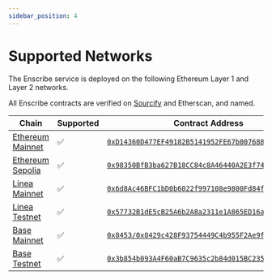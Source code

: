 ```yaml
---
sidebar_position: 4
---
```


# Supported Networks

The Enscribe service is deployed on the following Ethereum Layer 1 and Layer 2 networks.

All Enscribe contracts are verified on [Sourcify](https://sourcify.dev) and Etherscan, and named.

| Chain                                                                                              | Supported     | Contract Address                                                                                                                    | ENS Primary Name                                                                        |
|----------------------------------------------------------------------------------------------------|---------------|-------------------------------------------------------------------------------------------------------------------------------------|-----------------------------------------------------------------------------------------|
| [Ethereum Mainnet](https://repo.sourcify.dev/1/0xD14360D477EF49182B5141952FE67b007688725A)         | ✅            | [`0xD14360D477EF49182B5141952FE67b007688725A`](https://etherscan.io/address/0xD14360D477EF49182B5141952FE67b007688725A)             | [v0.app.enscribe.eth](https://app.ens.domains/v0.app.enscribe.eth)                       |
| [Ethereum Sepolia](https://repo.sourcify.dev/11155111/0x98350BfB3ba627B18CC84c8A46440A2E3f74d6a7)  | ✅            | [`0x98350BfB3ba627B18CC84c8A46440A2E3f74d6a7`](https://sepolia.etherscan.io/address/0x98350BfB3ba627B18CC84c8A46440A2E3f74d6a7)     | [v0.enscribe.named.eth](https://sepolia.app.ens.domains/v0.enscribe.named.eth)           |
| [Linea Mainnet](https://repo.sourcify.dev/59144/0x6d8Ac46BFC1bD0b6022f997108e9800Fd84fdD44)        | ✅            | [`0x6d8Ac46BFC1bD0b6022f997108e9800Fd84fdD44`](https://lineascan.build/address/0x6d8Ac46BFC1bD0b6022f997108e9800Fd84fdD44)          | [v0.app.enscribe.linea.eth](https://names.linea.build/v0.app.enscribe.linea.eth)         |
| [Linea Testnet](https://repo.sourcify.dev/59141/0x57732B1dE5cB25A6b2A8a2311e1A865ED16a484E)        | ✅            | [`0x57732B1dE5cB25A6b2A8a2311e1A865ED16a484E`](https://sepolia.lineascan.build/address/0x57732B1dE5cB25A6b2A8a2311e1A865ED16a484E)  | v0.app.enscribe.linea-sepolia.etherscan                                                  |
| [Base Mainnet](https://repo.sourcify.dev/8453/0x8429c428F93754449C4b955F2Ae9fde17eF4e95a)          | ✅            | [`0x8453/0x8429c428F93754449C4b955F2Ae9fde17eF4e95a`](https://basescan.org/address/0x8429c428F93754449C4b955F2Ae9fde17eF4e95a)      | [v0.app.enscribe.base.eth](https://app.ens.domains/v0.app.enscribe.base.eth)             |
| [Base Testnet](https://repo.sourcify.dev/84532/0x3b854b093A4F60aB7C9635c2b84d015BC2359B2a)         | ✅            | [`0x3b854b093A4F60aB7C9635c2b84d015BC2359B2a`](https://sepolia.basescan.org/address/0x3b854b093A4F60aB7C9635c2b84d015BC2359B2a)     | v0.app.enscribe.basetest.eth                                                             |
